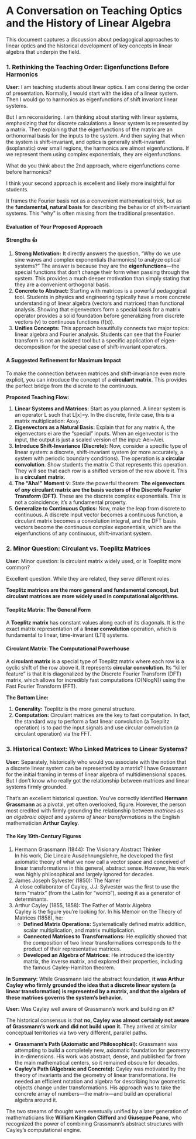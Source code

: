 # **A Conversation on Teaching Optics and the History of Linear Algebra**

This document captures a discussion about pedagogical approaches to linear optics and the historical development of key concepts in linear algebra that underpin the field.

### **1\. Rethinking the Teaching Order: Eigenfunctions Before Harmonics**

**User:** I am teaching students about linear optics. I am considering the order of presentation. Normally, I would start with the idea of a linear system. Then I would go to harmonics as eigenfunctions of shift invariant linear systems.

But I am reconsidering. I am thinking about starting with linear systems, emphasizing that for discrete calculations a linear system is represented by a matrix. Then explaining that the eigenfunctions of the matrix are an orthonormal basis for the inputs to the system. And then saying that when the system is shift-invariant, and optics is generally shift-invariant (isoplanatic) over small regions, the harmonics are almost eigenfunctions. If we represent them using complex exponentials, they are eigenfunctions.

What do you think about the 2nd approach, where eigenfunctions come before harmonics?

I think your second approach is excellent and likely more insightful for students.

It frames the Fourier basis not as a convenient mathematical trick, but as the **fundamental, natural basis** for describing the behavior of shift-invariant systems. This "why" is often missing from the traditional presentation.

#### **Evaluation of Your Proposed Approach**

**Strengths 👍**

1. **Strong Motivation:** It directly answers the question, "Why do we use sine waves and complex exponentials (harmonics) to analyze optical systems?" The answer is because they are the **eigenfunctions**—the special functions that don't change their form when passing through the system. This provides a much deeper motivation than simply stating that they are a convenient orthogonal basis.  
2. **Concrete to Abstract:** Starting with matrices is a powerful pedagogical tool. Students in physics and engineering typically have a more concrete understanding of linear algebra (vectors and matrices) than functional analysis. Showing that eigenvectors form a special basis for a matrix operator provides a solid foundation before generalizing from discrete vectors (v) to continuous functions (f(x)).  
3. **Unifies Concepts:** This approach beautifully connects two major topics: linear algebra and Fourier analysis. Students can see that the Fourier transform is not an isolated tool but a specific application of eigen-decomposition for the special case of shift-invariant operators.

#### **A Suggested Refinement for Maximum Impact**

To make the connection between matrices and shift-invariance even more explicit, you can introduce the concept of a **circulant matrix**. This provides the perfect bridge from the discrete to the continuous.

**Proposed Teaching Flow:**

1. **Linear Systems and Matrices:** Start as you planned. A linear system is an operator L such that L\[x\]=y. In the discrete, finite case, this is a matrix multiplication: Ax=y.  
2. **Eigenvectors as a Natural Basis:** Explain that for any matrix A, the eigenvectors ei​ are the "special" inputs. When an eigenvector is the input, the output is just a scaled version of the input: Aei​=λi​ei​.  
3. **Introduce Shift-Invariance (Discrete):** Now, consider a specific type of linear system: a discrete, shift-invariant system (or more accurately, a system with periodic boundary conditions). The operation is a **circular convolution**. Show students the matrix C that represents this operation. They will see that each row is a shifted version of the row above it. This is a **circulant matrix**.  
4. **The "Aha\!" Moment 💡:** State the powerful theorem: **The eigenvectors of *any* circulant matrix are the basis vectors of the Discrete Fourier Transform (DFT)**. These are the discrete complex exponentials. This is not a coincidence; it's a fundamental property.  
5. **Generalize to Continuous Optics:** Now, make the leap from discrete to continuous. A discrete input vector becomes a continuous function, a circulant matrix becomes a convolution integral, and the DFT basis vectors become the continuous complex exponentials, which are the eigenfunctions of any continuous, shift-invariant system.

### **2\. Minor Question: Circulant vs. Toeplitz Matrices**

**User:** Minor question: Is circulant matrix widely used, or is Toeplitz more common?

Excellent question. While they are related, they serve different roles.

**Toeplitz matrices are the more general and fundamental concept, but circulant matrices are more widely used in computational algorithms.**

#### **Toeplitz Matrix: The General Form**

A **Toeplitz matrix** has constant values along each of its diagonals. It is the exact matrix representation of a **linear convolution** operation, which is fundamental to linear, time-invariant (LTI) systems.

#### **Circulant Matrix: The Computational Powerhouse**

A **circulant matrix** is a special type of Toeplitz matrix where each row is a cyclic shift of the row above it. It represents **circular convolution**. Its "killer feature" is that it is diagonalized by the Discrete Fourier Transform (DFT) matrix, which allows for incredibly fast computations (O(NlogN)) using the Fast Fourier Transform (FFT).

**The Bottom Line:**

1. **Generality:** Toeplitz is the more general structure.  
2. **Computation:** Circulant matrices are the key to fast computation. In fact, the standard way to perform a fast linear convolution (a Toeplitz operation) is to pad the input signals and use circular convolution (a circulant operation) via the FFT.

### **3\. Historical Context: Who Linked Matrices to Linear Systems?**

**User:** Separately, historically who would you associate with the notion that a discrete linear system can be represented by a matrix? I have Grassmann for the initial framing in terms of linear algebra of multidimensional spaces. But I don't know who really got the relationship between matrices and linear systems firmly grounded.

That's an excellent historical question. You've correctly identified **Hermann Grassmann** as a pivotal, yet often overlooked, figure. However, the person most credited with firmly grounding the relationship between *matrices as an algebraic object* and *systems of linear transformations* is the English mathematician **Arthur Cayley**.

#### **The Key 19th-Century Figures**

1. Hermann Grassmann (1844): The Visionary Abstract Thinker  
   In his work, Die Lineale Ausdehnungslehre, he developed the first axiomatic theory of what we now call a vector space and conceived of linear transformations in this general, abstract sense. However, his work was highly philosophical and largely ignored for decades.  
2. James Joseph Sylvester (1850): The Namer  
   A close collaborator of Cayley, J.J. Sylvester was the first to use the term "matrix" (from the Latin for "womb"), seeing it as a generator of determinants.  
3. Arthur Cayley (1855, 1858): The Father of Matrix Algebra  
   Cayley is the figure you're looking for. In his Memoir on the Theory of Matrices (1858), he:  
   * **Defined Matrix Operations:** Systematically defined matrix addition, scalar multiplication, and matrix multiplication.  
   * **Connected Matrices to Transformations:** He explicitly showed that the composition of two linear transformations corresponds to the product of their representative matrices.  
   * **Developed an Algebra of Matrices:** He introduced the identity matrix, the inverse matrix, and explored their properties, including the famous Cayley-Hamilton theorem.

**In Summary:** While Grassmann laid the abstract foundation, **it was Arthur Cayley who firmly grounded the idea that a discrete linear system (a linear transformation) is represented by a matrix, and that the algebra of these matrices governs the system's behavior.**

**User:** Was Cayley well aware of Grassmann's work and building on it?

The historical consensus is that **no, Cayley was almost certainly not aware of Grassmann's work and did not build upon it.** They arrived at similar conceptual territories via two very different, parallel paths.

* **Grassmann's Path (Axiomatic and Philosophical):** Grassmann was attempting to build a completely new, axiomatic foundation for geometry in *n*\-dimensions. His work was abstract, dense, and published far from the main mathematical centers, so it remained obscure for decades.  
* **Cayley's Path (Algebraic and Concrete):** Cayley was motivated by the theory of invariants and the geometry of linear transformations. He needed an efficient notation and algebra for describing how geometric objects change under transformations. His approach was to take the concrete array of numbers—the matrix—and build an operational algebra around it.

The two streams of thought were eventually unified by a later generation of mathematicians like **William Kingdon Clifford** and **Giuseppe Peano**, who recognized the power of combining Grassmann's abstract structures with Cayley's computational engine.